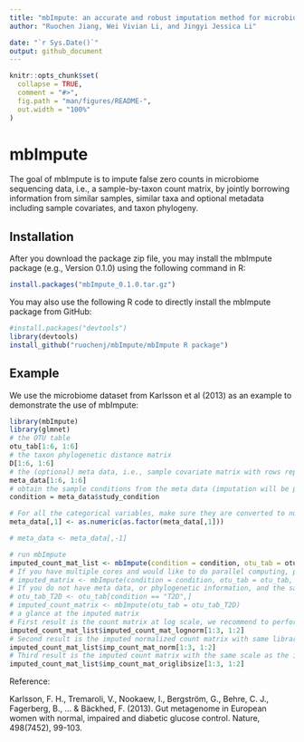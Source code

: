 ```yaml
---
title: "mbImpute: an accurate and robust imputation method for microbiome data"
author: "Ruochen Jiang, Wei Vivian Li, and Jingyi Jessica Li"

date: "`r Sys.Date()`"
output: github_document
---
```


<!-- README.md is generated from README.Rmd. Please edit that file -->

```r
knitr::opts_chunk$set(
  collapse = TRUE,
  comment = "#>",
  fig.path = "man/figures/README-",
  out.width = "100%"
)
```

# mbImpute

<!-- badges: start -->
<!-- badges: end -->

The goal of mbImpute is to impute false zero counts in microbiome sequencing data, i.e., a sample-by-taxon count matrix, by jointly borrowing information from similar samples, similar taxa and optional metadata including sample covariates, and taxon phylogeny.

## Installation

After you download the package zip file, you may install the mbImpute package (e.g., Version 0.1.0) using the following command in R:

``` r
install.packages("mbImpute_0.1.0.tar.gz")
```

You may also use the following R code to directly install the mbImpute package from GitHub: 

``` r
#install.packages("devtools")
library(devtools)
install_github("ruochenj/mbImpute/mbImpute R package")
```

## Example

We use the microbiome dataset from Karlsson et al (2013) as an example to demonstrate the use of mbImpute:

```r
library(mbImpute)
library(glmnet)
# the OTU table
otu_tab[1:6, 1:6]
# the taxon phylogenetic distance matrix 
D[1:6, 1:6]
# the (optional) meta data, i.e., sample covariate matrix with rows representing samples and corresponding to the rows in otu_tab
meta_data[1:6, 1:6]
# obtain the sample conditions from the meta data (imputation will be performed within each condition)
condition = meta_data$study_condition

# For all the categorical variables, make sure they are converted to numerical.
meta_data[,1] <- as.numeric(as.factor(meta_data[,1]))

# meta_data <- meta_data[,-1]

# run mbImpute
imputed_count_mat_list <- mbImpute(condition = condition, otu_tab = otu_tab, meta_data = meta_data, D = D)
# If you have multiple cores and would like to do parallel computing, please use the following command
# imputed_matrix <- mbImpute(condition = condition, otu_tab = otu_tab, meta_data = meta_data, D = D, k =5, parallel = TRUE, ncores = 4)
# If you do not have meta data, or phylogenetic information, and the samples belong to one condition
# otu_tab_T2D <- otu_tab[condition == "T2D",]
# imputed_count_matrix <- mbImpute(otu_tab = otu_tab_T2D)
# a glance at the imputed matrix
# First result is the count matrix at log scale, we recommend to perform downstream analysis on this data as the distribution for the values in each taxon follows approximately normal distribution (see our paper for more results)
imputed_count_mat_list$imputed_count_mat_lognorm[1:3, 1:2]
# Second result is the imputed normalized count matrix with same library size set to 10^6 for each sample (subject/person).
imputed_count_mat_list$imp_count_mat_norm[1:3, 1:2]
# Third result is the imputed count matrix with the same scale as the input count matrix.
imputed_count_mat_list$imp_count_mat_origlibsize[1:3, 1:2]
```

Reference:

Karlsson, F. H., Tremaroli, V., Nookaew, I., Bergström, G., Behre, C. J., Fagerberg, B., ... & Bäckhed, F. (2013). Gut metagenome in European women with normal, impaired and diabetic glucose control. Nature, 498(7452), 99-103.
